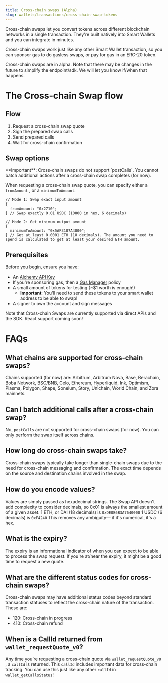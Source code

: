 ```yaml
---
title: Cross-chain swaps (Alpha)
slug: wallets/transactions/cross-chain-swap-tokens
---
```


Cross-chain swaps let you convert tokens across different blockchain networks in a single transaction. They're built natively into Smart Wallets and you can integrate in minutes.

Cross-chain swaps work just like any other Smart Wallet transaction, so you can sponsor gas to do gasless swaps, or pay for gas in an ERC-20 token.

<Tip>
  Cross-chain swaps are in alpha. Note that there may be changes in the future
  to simplify the endpoint/sdk. We will let you know if/when that happens.
</Tip>

# The Cross-chain Swap flow

## **Flow**

1. Request a cross-chain swap quote
2. Sign the prepared swap calls
3. Send prepared calls
4. Wait for cross-chain confirmation

## **Swap options**

<Info>
  **Important**: Cross-chain swaps do not support `postCalls`. You cannot batch
  additional actions after a cross-chain swap completes (for now).
</Info>

When requesting a cross-chain swap quote, you can specify either a `fromAmount` , or a `minimumToAmount`.

```tsx
// Mode 1: Swap exact input amount
{
  fromAmount: "0x2710";
} // Swap exactly 0.01 USDC (10000 in hex, 6 decimals)

// Mode 2: Get minimum output amount
{
  minimumToAmount: "0x5AF3107A4000";
} // Get at least 0.0001 ETH (18 decimals). The amount you need to spend is calculated to get at least your desired ETH amount.
```

## Prerequisites

Before you begin, ensure you have:

- An [Alchemy API Key](https://dashboard.alchemy.com/apps)
- If you're sponsoring gas, then a [Gas Manager](https://dashboard.alchemy.com/gas-manager/policy/create) policy
- A small amount of tokens for testing (~$1 worth is enough!)
  - **Important**: You'll need to send these tokens to your smart wallet address to be able to swap!
- A signer to own the account and sign messages

<Info>
  Note that Cross-chain Swaps are currently supported via direct APIs and the
  SDK. React support coming soon!
</Info>

<Tabs>
  <Tab title="APIs">
    <Markdown src="api.mdx" />
  </Tab>
  <Tab title="JavaScript">
    <Markdown src="client.mdx" />
  </Tab>
  <Tab title="React">
    <Markdown src="react.mdx" />
  </Tab>
</Tabs>

# FAQs

## What chains are supported for cross-chain swaps?

Chains supported (for now) are: Arbitrum, Arbitrum Nova, Base, Berachain, Boba Network, BSC/BNB, Celo, Ethereum, Hyperliquid, Ink, Optimism, Plasma, Polygon, Shape, Soneium, Story, Unichain, World Chain, and Zora mainnets.

## Can I batch additional calls after a cross-chain swap?

No, `postCalls` are not supported for cross-chain swaps (for now). You can only perform the swap itself across chains.

## How long do cross-chain swaps take?

Cross-chain swaps typically take longer than single-chain swaps due to the need for cross-chain messaging and confirmation. The exact time depends on the source and destination chains involved in the swap.

## How do you encode values?

Values are simply passed as hexadecimal strings. The Swap API doesn't add complexity to consider decimals, so 0x01 is always the smallest amount of a given asset.
1 ETH, or DAI (18 decimals) is `0xDE0B6B3A7640000`
1 USDC (6 decimals) is `0xF4240`
This removes any ambiguity— if it's numerical, it's a hex.

## What is the expiry?

The expiry is an informational indicator of when you can expect to be able to process the swap request. If you're at/near the expiry, it might be a good time to request a new quote.

## What are the different status codes for cross-chain swaps?

Cross-chain swaps may have additional status codes beyond standard transaction statuses to reflect the cross-chain nature of the transaction. These are:

- 120: Cross-chain in progress
- 410: Cross-chain refund

## When is a CallId returned from `wallet_requestQuote_v0`?

Any time you’re requesting a cross-chain quote via `wallet_requestQuote_v0` , a `callId` is returned. This `callId` includes important data for cross-chain tracking. You can use this just like any other `callId` in `wallet_getCallsStatus`!
